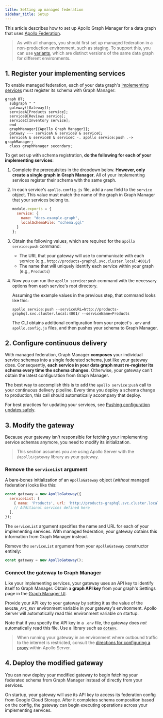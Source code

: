 ```yaml
---
title: Setting up managed federation
sidebar_title: Setup
---
```



This article describes how to set up Apollo Graph Manager for a data graph that uses [Apollo Federation](https://www.apollographql.com/docs/apollo-server/federation/introduction/).

> As with all changes, you should first set up managed federation in a non-production environment, such as staging. To support this, you can use [variants](../schema-registry/#managing-environments-with-variants), which are distinct versions of the same data graph for different environments.

## 1. Register your implementing services

To enable managed federation, each of your data graph's [implementing services](https://www.apollographql.com/docs/apollo-server/federation/implementing-services/) must register its schema with Graph Manager:

```mermaid
graph BT;
  subgraph " "
  gateway([Gateway]);
  serviceA[Products service];
  serviceB[Reviews service];
  serviceC[Inventory service];
  end
  graphManager{{Apollo Graph Manager}};
  gateway --- serviceA & serviceB & serviceC;
  serviceA & serviceB & serviceC -. apollo service:push .-> graphManager;
  class graphManager secondary;
```

To get set up with schema registration, **do the following for each of your implementing services**:

1. Complete the prerequisites in the dropdown below. **However, only create a single graph in Graph Manager**. All of your implementing services register their schema with the same graph.

  <ProjectConfigPanel />

2. In each service's `apollo.config.js` file, add a `name` field to the `service` object. This value must match the name of the graph in Graph Manager that your services belong to.

    ```json{3}:title=apollo.config.js
    module.exports = {
      service: {
        name: "docs-example-graph",
        localSchemaFile: "schema.gql"
      }
    };
    ```

3. Obtain the following values, which are required for the `apollo service:push` command:

    * The URL that your gateway will use to communicate with each service (e.g., `http://products-graphql.svc.cluster.local:4001/`)
    * The name that will uniquely identify each service within your graph (e.g., `Products`)

3. Now you can run the `apollo service:push` command with the necessary options from each service's root directory.

    Assuming the example values in the previous step, that command looks like this:

    ```
    apollo service:push --serviceURL=http://products-graphql.svc.cluster.local:4001/ --serviceName=Products
    ```

    The CLI obtains additional configuration from your project's `.env` and `apollo.config.js` files, and then pushes your schema to Graph Manager.

## 2. Configure continuous delivery

With managed federation, Graph Manager **composes** your individual service schemas into a single federated schema, just like your gateway does. Consequently, **each service in your data graph must re-register its schema every time the schema changes.** Otherwise, your gateway can't obtain the latest configuration from Graph Manager.

The best way to accomplish this is to add the `apollo service:push` call to your continuous delivery pipeline. Every time you deploy a schema change to production, this call should automatically accompany that deploy.

For best practices for updating your services, see [Pushing configuration updates safely](./advanced-topics/#pushing-configuration-updates-safely).

## 3. Modify the gateway

Because your gateway isn't responsible for fetching your implementing service schemas anymore, you need to modify its initialization.

> This section assumes you are using Apollo Server with the `@apollo/gateway` library as your gateway.

### Remove the `serviceList` argument

A bare-bones initialization of an `ApolloGateway` object (_without_ managed federation) looks like this:

```js
const gateway = new ApolloGateway({
  serviceList: [
    { name: 'Products', url: 'http://products-graphql.svc.cluster.local:4001/' },
    // Additional services defined here
  ],
});
```

The `serviceList` argument specifies the name and URL for each of your implementing services. With managed federation, your gateway obtains this information from Graph Manager instead.

Remove the `serviceList` argument from your `ApolloGateway` constructor entirely:

```js
const gateway = new ApolloGateway();
```

### Connect the gateway to Graph Manager

Like your implementing services, your gateway uses an API key to identify itself to Graph Manager. Obtain a **graph API key** from your graph's Settings page in the [Graph Manager UI](https://engine.apollographql.com/).

Provide your API key to your gateway by setting it as the value of the `ENGINE_API_KEY` environment variable in your gateway's environment. Apollo Server will automatically read this environment variable on startup.

Note that if you specify the API key in a `.env` file, the gateway does _not_ automatically read this file. Use a library such as [`dotenv`](https://www.npmjs.com/package/dotenv).

> When running your gateway in an environment where outbound traffic to the internet is restricted, consult the [directions for configuring a proxy](https://www.apollographql.com/docs/apollo-server/proxy-configuration/) within Apollo Server.

## 4. Deploy the modified gateway

You can now deploy your modified gateway to begin fetching your federated schema from Graph Manager instead of directly from your services.

On startup, your gateway will use its API key to access its federation config from Google Cloud Storage. After it completes schema composition based on the config, the gateway can begin executing operations across your implementing services.
